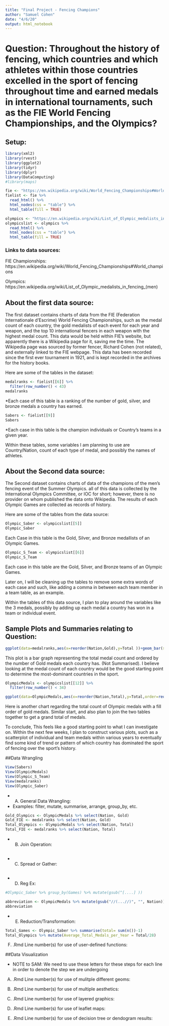 ```yaml
---
title: "Final Project - Fencing Champions"
author: "Samuel Cohen"
date: "4/6/20"
output: html_notebook
---
```


# Question: Throughout the history of fencing, which countries and which athletes within those countries excelled in the sport of fencing throughout time and earned medals in international tournaments, such as the FIE World Fencing Championships, and the Olympics?

## Setup:

```r
library(xml2)
library(rvest)
library(ggplot2)
library(tidyr)
library(dplyr)
library(DataComputing)
#library(maps)
```

```r
fie <- "https://en.wikipedia.org/wiki/World_Fencing_Championships#World_champions"
fielist <- fie %>%
  read_html() %>%
  html_nodes(css = "table") %>%
  html_table(fill = TRUE)
```
```r
olympics <- "https://en.wikipedia.org/wiki/List_of_Olympic_medalists_in_fencing_(men)"
olympicslist <- olympics %>%
  read_html() %>%
  html_nodes(css = "table") %>%
  html_table(fill = TRUE)

```

### Links to data sources: 

FIE Championships:    https://en.wikipedia.org/wiki/World_Fencing_Championships#World_champions

Olympics:    https://en.wikipedia.org/wiki/List_of_Olympic_medalists_in_fencing_(men)

## About the first data source: 

The first dataset contains charts of data from the FIE (Federation Internationale d'Escrime) World Fencing Championships, such as the medal count of each country, the gold medalists of each event for each year and weapon, and the top 10 international fencers in each weapon with the highest medal count. This data would be held within FIE's website, but apparently there is a Wikipedia page for it, saving me the time. The Wikipedia page was sourced by former fencer, Richard Cohen (not related), and externally linked to the FIE webpage. This data has been recorded since the first ever tournament in 1921, and is kept recorded in the archives for the history books. 

Here are some of the tables in the dataset:

```r
medalranks <- fielist[[6]] %>%
  filter(row_number() < 43)
medalranks
```

*Each case of this table is a ranking of the number of gold, silver, and bronze medals a country has earned.

```r
Sabers <- fielist[[9]]
Sabers
```

*Each case in this table is the champion individuals or Country's teams in a given year.

Within these tables, some variables I am planning to use are Country/Nation, count of each type of medal, and possibly the names of athletes.

## About the Second data source:

The Second dataset contains charts of data of the champions of the men's fencing event of the Summer Olympics. all of this data is collected by the International Olympics Committee, or IOC for short; however, there is no provider on whom published the data onto Wikipedia. The results of each Olympic Games are collected as records of history. 

Here are some of the tables from the data source:

```r
Olympic_Saber <- olympicslist[[5]]
Olympic_Saber
```

Each Case in this table is the Gold, Silver, and Bronze medallists of an Olympic Games.

```r
Olympic_S_Team <- olympicslist[[6]]
Olympic_S_Team
```

Each case in this table are the Gold, Silver, and Bronze teams of an Olympic Games.

Later on, I will be cleaning up the tables to remove some extra words of each case and such, like adding a comma in between each team member in a team table, as an example.

Within the tables of this data source, I plan to play around the variables like the 3 medals, possibly by adding up each medal a country has won in a team or individual event.

## Sample Plots and Summaries relating to Question:

```r
ggplot(data=medalranks,aes(x=reorder(Nation,Gold),y=Total ))+geom_bar(stat='identity',position='stack', width=.9) + theme(axis.text.x=element_text(angle=60,hjust=1)) 
```

This plot is a bar graph representing the total medal count and ordered by the number of Gold medals each country has. (Not Summarised). I believe looking at the medal count of each country would be the good starting point to determine the most-dominant countries in the sport.

```r
OlympicMedals <- olympicslist[[12]] %>%
  filter(row_number() < 34)

ggplot(data=OlympicMedals,aes(x=reorder(Nation,Total),y=Total,order=reorder(Gold,Gold),fill=Gold))+geom_bar(stat='identity',position='stack', width=.9) + theme(axis.text.x=element_text(angle=60,hjust=1)) 
```

Here is another chart regarding the total count of Olympic medals with a fill order of gold medals. Similar start, and also plan to join the two tables together to get a grand total of medals. 

To conclude, This feels like a good starting point to what I can investigate on. Within the next few weeks, I plan to construct various plots, such as a scatterplot of individual and team medals within various years to eventually find some kind of trend or pattern of which country has dominated the sport of fencing over the sport's history.



##Data Wrangling 

```r
View(Sabers)
View(OlympicMedals)
View(Olympic_S_Team)
View(medalranks)
View(Olympic_Saber)
```


- (A) General Data Wrangling: 

- Examples: filter, mutate, summarise, arrange, group_by, etc.

```r
Gold_Olympics <- OlympicMedals %>% select(Nation, Gold) 
Gold_FIE <- medalranks %>% select(Nation, Gold) 
Total_Olympics <- OlympicMedals %>% select(Nation, Total)
Total_FIE <- medalranks %>% select(Nation, Total)

```


- (B) Join Operation: 


```r

```


- (C) Spread or Gather: 


```r

```


- (D) Reg Ex: 


```r
#Olympic_Saber %>% group_by(Games) %>% mutate(gsub(^[....] ))

abbreviation <- OlympicMedals %>% mutate(gsub("//(...//)", "", Nation))  
abbreviation

```


- (E) Reduction/Transformation: 


```r
Total_Games <- Olympic_Saber %>% summarise(total= sum(n())-1)
Total_Olympics %>% mutate(Average_Total_Medals_per_Year = Total/28)
```

(F) .Rmd Line number(s) for use of user-defined functions:


##Data Visualization

- NOTE to SAM: We need to use these letters for these steps for each line in order to denote the step we are undergoing 

(A) .Rmd Line number(s) for use of mulitple different geoms:  

(B) .Rmd Line number(s) for use of multiple aesthetics:  

(C) .Rmd Line number(s) for use of layered graphics:  

(D) .Rmd Line number(s) for use of leaflet maps:  

(E) .Rmd Line number(s) for use of decision tree or dendogram results:    






